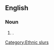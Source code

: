 ==English==

===Noun===
{{en-noun}}

# {{context|slang|pejorative|UK}} {{alternative spelling of|[[gippo]]}}.

[[Category:Ethnic slurs]]